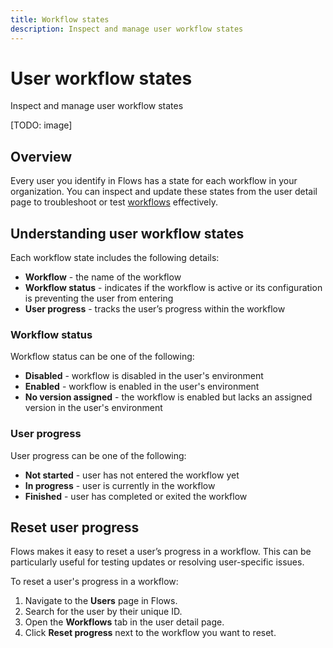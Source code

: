```yaml
---
title: Workflow states
description: Inspect and manage user workflow states
---
```


# User workflow states

Inspect and manage user workflow states

[TODO: image]

## Overview

Every user you identify in Flows has a state for each workflow in your organization. You can inspect and update these states from the user detail page to troubleshoot or test [workflows](/workflows) effectively.

## Understanding user workflow states

Each workflow state includes the following details:

- **Workflow** - the name of the workflow
- **Workflow status** - indicates if the workflow is active or its configuration is preventing the user from entering
- **User progress** - tracks the user’s progress within the workflow

### Workflow status

Workflow status can be one of the following:

- **Disabled** - workflow is disabled in the user's environment
- **Enabled** - workflow is enabled in the user's environment
- **No version assigned** - the workflow is enabled but lacks an assigned version in the user's environment

### User progress

User progress can be one of the following:

- **Not started** - user has not entered the workflow yet
- **In progress** - user is currently in the workflow
- **Finished** - user has completed or exited the workflow

## Reset user progress

Flows makes it easy to reset a user’s progress in a workflow. This can be particularly useful for testing updates or resolving user-specific issues.

To reset a user's progress in a workflow:

1. Navigate to the **Users** page in Flows.
2. Search for the user by their unique ID.
3. Open the **Workflows** tab in the user detail page.
4. Click **Reset progress** next to the workflow you want to reset.